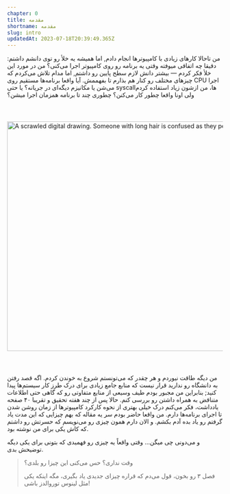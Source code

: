 ```yaml
---
chapter: 0
title: مقدمه
shortname: مقدمه
slug: intro
updatedAt: 2023-07-18T20:39:49.365Z
---
```


من تاحالا کارهای زیادی با کامپیوترها انجام دادم, اما همیشه یه خلأ رو توی دانشم داشتم: دقیقا چه اتفاقی میوفته وقتی یه برنامه رو روی کامپیوتر اجرا می‌کنی؟ من در مورد این خلأ فکر کردم — بیشتر دانش لازم سطح پایین رو داشتم, اما مدام تلاش می‌کردم که چیزهای مختلف رو کنار هم بذارم تا بفهممش. آیا واقعا برنامه‌ها مستقیم روی CPU اجرا می‌شن یا مکانیزم دیگه‌ای در جریانه؟ یا حتی syscallها، من ازشون زیاد استفاده کردم ولی اونا واقعا چطور کار می‌کنن؟ چطوری چند تا برنامه همزمان اجرا میشن؟

<img src='images/writing-this-article.png' loading='eager' style='margin: 40px 0;' alt='A scrawled digital drawing. Someone with long hair is confused as they peer down at a computer ingesting binary. Suddenly, they have an idea! They start researching on a desktop computer with bad posture.' width='1708' height='536' />

من دیگه طاقت نیوردم و هر چقدر که می‌تونستم شروع به خوندن کردم. اگه قصد رفتن به دانشگاه رو ندارید قرار نیست که منابع جامع زیادی برای درک طرز کار سیستم‌ها پیدا کنید; بنابراین من مجبور بودم طیف وسیعی از منابع متفاوتی رو که گاهی حتی اطلاعات متناقض به همراه داشتن رو بررسی کنم. حالا پس از چند هفته تحقیق و تقریبا ۴۰ صفحه یادداشت، فکر  می‌کنم درک خیلی بهتری از نحوه کارکرد کامپیوترها از زمان روشن شدن تا اجرای برنامه‌ها دارم. من واقعا حاضر بودم سر یه مقاله که بهم چیزایی که این مدت یاد گرفتم رو یاد بده آدم بکشم. و الان دارم همون چیزی رو می‌نویسم که حسرتش رو داشتم که کاش یکی برای من نوشته بود.

و می‌دونی چی میگن... وقتی واقعاً یه چیزی رو فهمیدی که بتونی برای یکی دیگه توضیحش بدی.

> وقت نداری؟ حس می‌کنی این چیزا رو بلدی؟
>
> فصل ۳ رو بخون، قول می‌دم که قراره چیزای جدیدی یاد بگیری، مگه اینکه یکی مثل لینوس توروالدز باشی!
